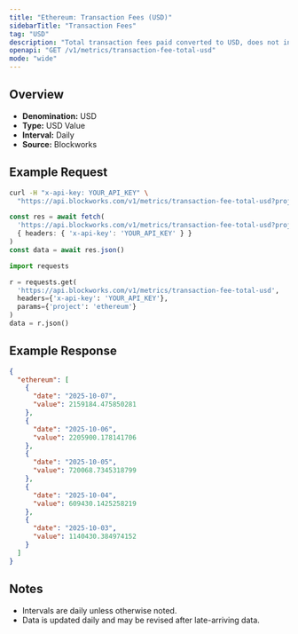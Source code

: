 ```yaml
---
title: "Ethereum: Transaction Fees (USD)"
sidebarTitle: "Transaction Fees"
tag: "USD"
description: "Total transaction fees paid converted to USD, does not include out-of-protocol tips or additional sources of revenue"
openapi: "GET /v1/metrics/transaction-fee-total-usd"
mode: "wide"
---
```


## Overview

- **Denomination:** USD
- **Type:** USD Value
- **Interval:** Daily
- **Source:** Blockworks

## Example Request

<CodeGroup>

```bash cURL
curl -H "x-api-key: YOUR_API_KEY" \
  "https://api.blockworks.com/v1/metrics/transaction-fee-total-usd?project=ethereum"
```

```typescript TypeScript
const res = await fetch(
  'https://api.blockworks.com/v1/metrics/transaction-fee-total-usd?project=ethereum',
  { headers: { 'x-api-key': 'YOUR_API_KEY' } }
)
const data = await res.json()
```

```python Python
import requests

r = requests.get(
  'https://api.blockworks.com/v1/metrics/transaction-fee-total-usd',
  headers={'x-api-key': 'YOUR_API_KEY'},
  params={'project': 'ethereum'}
)
data = r.json()
```

</CodeGroup>

## Example Response

```json
{
  "ethereum": [
    {
      "date": "2025-10-07",
      "value": 2159184.475850281
    },
    {
      "date": "2025-10-06",
      "value": 2205900.178141706
    },
    {
      "date": "2025-10-05",
      "value": 720068.7345318799
    },
    {
      "date": "2025-10-04",
      "value": 609430.1425258219
    },
    {
      "date": "2025-10-03",
      "value": 1140430.384974152
    }
  ]
}
```

## Notes
- Intervals are daily unless otherwise noted.
- Data is updated daily and may be revised after late-arriving data.
